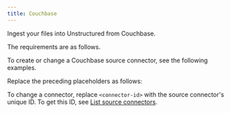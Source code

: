 ```yaml
---
title: Couchbase
---
```


Ingest your files into Unstructured from Couchbase.

The requirements are as follows.


<CouchbasePrerequisites />

To create or change a Couchbase source connector, see the following examples.


<CodeGroup>
    <CouchbaseSDK />
    <CouchbaseAPIRESTCreate />
    <CouchbaseAPIRESTChange />
</CodeGroup>

Replace the preceding placeholders as follows:


<CouchbaseAPIPlaceholders />

To change a connector, replace `<connector-id>` with the source connector's unique ID. 
To get this ID, see [List source connectors](/platform/api/overview#list-source-connectors).